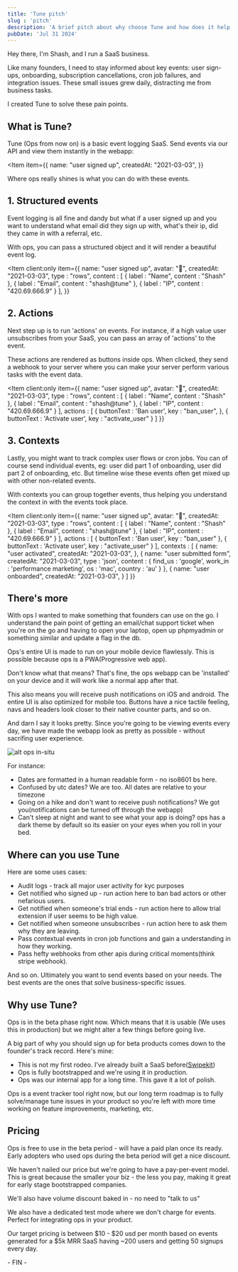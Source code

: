 ```yaml
---
title: 'Tune pitch'
slug : 'pitch'
description: 'A brief pitch about why choose Tune and how does it help your business'
pubDate: 'Jul 31 2024'
---
```



Hey there, I'm Shash, and I run a SaaS business.

Like many founders, I need to stay informed about key events: user sign-ups, onboarding, subscription cancellations, cron job failures, and integration issues. These small issues grew daily, distracting me from business tasks.

I created Tune to solve these pain points.

What is Tune?
--------------------

Tune (Ops from now on) is a basic event logging SaaS. Send events via our API and view them instantly in the webapp:

<Item 
  item={{
    name: "user signed up",
    createdAt: "2021-03-03",
  }}
></Item>

Where ops really shines is what you can do with these events.

1\. Structured events
---------------------

Event logging is all fine and dandy but what if a user signed up and you want to understand what email did they sign up with, what's their ip, did they came in with a referral, etc.

With ops, you can pass a structured object and it will render a beautiful event log.

<Item client:only 
  item={{
    name: "user signed up",
    avatar: "🙂",
    createdAt: "2021-03-03",
    type : "rows",
    content : [
      {
        label : "Name",
        content : "Shash"
      },
      {
        label : "Email",
        content : "shash@tune"
      },
      {
        label : "IP",
        content : "420.69.666.9"
      }
    ],
  }}
></Item>

2\. Actions
-----------

Next step up is to run 'actions' on events. For instance, if a high value user unsubscribes from your SaaS, you can pass an array of 'actions' to the event.

These actions are rendered as buttons inside ops. When clicked, they send a webhook to your server where you can make your server perform various tasks with the event data.

<Item client:only 
  item={{
    name: "user signed up",
    avatar: "🙂",
    createdAt: "2021-03-03",
    type : "rows",
    content : [
      {
        label : "Name",
        content : "Shash"
      },
      {
        label : "Email",
        content : "shash@tune"
      },
      {
        label : "IP",
        content : "420.69.666.9"
      }
    ],
    actions : [
      {
        buttonText : 'Ban user',
        key : "ban_user",
      },
      {
        buttonText : 'Activate user',
        key : "activate_user"
      }
    ]
  }}
></Item>

3\. Contexts
------------

Lastly, you might want to track complex user flows or cron jobs. You can of course send individual events, eg: user did part 1 of onboarding, user did part 2 of onboarding, etc. But timeline wise these events often get mixed up with other non-related events.

With contexts you can group together events, thus helping you understand the context in with the events took place.

<Item client:only 
  item={{
    name: "user signed up",
    avatar: "🙂",
    createdAt: "2021-03-03",
    type : "rows",
    content : [
      {
        label : "Name",
        content : "Shash"
      },
      {
        label : "Email",
        content : "shash@tune"
      },
      {
        label : "IP",
        content : "420.69.666.9"
      }
    ],
    actions : [
      {
        buttonText : 'Ban user',
        key : "ban_user"
      },
      {
        buttonText : 'Activate user',
        key : "activate_user"
      }
    ],
    contexts : [
      {
        name: "user activated",
        createdAt: "2021-03-03",
      },
      {
        name: "user submitted form",
        createdAt: "2021-03-03",
        type : 'json',
        content : {
          find_us : 'google',
          work_in : 'performance marketing',
          os : 'mac',
          country : 'au'
        }
      },
      {
        name: "user onboarded",
        createdAt: "2021-03-03",
      }
    ]
  }}
></Item>

There's more
------------

With ops I wanted to make something that founders can use on the go. I understand the pain point of getting an email/chat support ticket when you're on the go and having to open your laptop, open up phpmyadmin or something similar and update a flag in the db.

Ops's entire UI is made to run on your mobile device flawlessly. This is possible because ops is a PWA(Progressive web app).

Don't know what that means? That's fine, the ops webapp can be 'installed' on your device and it will work like a normal app after that.

This also means you will receive push notifications on iOS and android. The entire UI is also optimized for mobile too. Buttons have a nice tactile feeling, navs and headers look closer to their native counter parts, and so on.

And darn I say it looks pretty. Since you're going to be viewing events every day, we have made the webapp look as pretty as possible - without sacrifing user experience.

![alt ops in-situ](/images/pitch/ops_insitu.jpg)

For instance:

*   Dates are formatted in a human readable form - no iso8601 bs here.
*   Confused by utc dates? We are too. All dates are relative to your timezone
*   Going on a hike and don't want to receive push notifications? We got you(notifications can be turned off through the webapp)
*   Can't sleep at night and want to see what your app is doing? ops has a dark theme by default so its easier on your eyes when you roll in your bed.

Where can you use Tune
-----------------------------

Here are some uses cases:

*   Audit logs - track all major user activity for kyc purposes
*   Get notified who signed up - run action here to ban bad actors or other nefarious users.
*   Get notified when someone's trial ends - run action here to allow trial extension if user seems to be high value.
*   Get notified when someone unsubscribes - run action here to ask them why they are leaving.
*   Pass contextual events in cron job functions and gain a understanding in how they working.
*   Pass hefty webhooks from other apis during critical moments(think stripe webhook).

And so on. Ultimately you want to send events based on your needs. The best events are the ones that solve business-specific issues.

Why use Tune?
--------------------

Ops is in the beta phase right now. Which means that it is usable (We uses this in production) but we might alter a few things before going live.

A big part of why you should sign up for beta products comes down to the founder's track record. Here's mine:

*   This is not my first rodeo. I've already built a SaaS before([Swipekit](https://swipekit.app))
*   Ops is fully bootstrapped and we're using it in production.
*   Ops was our internal app for a long time. This gave it a lot of polish.

Ops is a event tracker tool right now, but our long term roadmap is to fully solve/manage tune issues in your product so you're left with more time working on feature improvements, marketing, etc.

Pricing
-------

Ops is free to use in the beta period - will have a paid plan once its ready. Early adopters who used ops during the beta period will get a nice discount.

We haven't nailed our price but we're going to have a pay-per-event model. This is great because the smaller your biz - the less you pay, making it great for early stage bootstrapped companies.

We'll also have volume discount baked in - no need to "talk to us"

We also have a dedicated test mode where we don't charge for events. Perfect for integrating ops in your product.

Our target pricing is between $10 - $20 usd per month based on events generated for a $5k MRR SaaS having ~200 users and getting 50 signups every day.

\- FIN -
